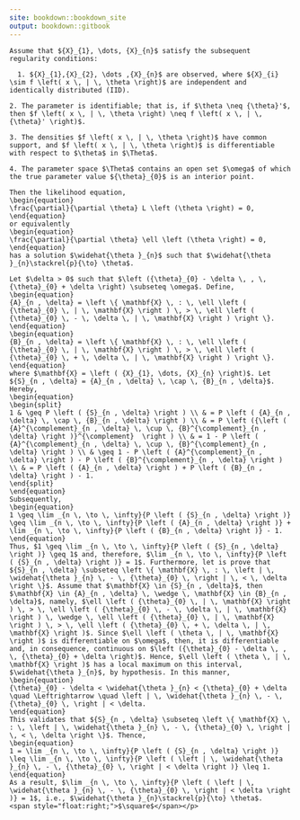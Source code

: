 ```yaml
---
site: bookdown::bookdown_site
output: bookdown::gitbook
---
```


```theorem
Assume that ${X}_{1}, \dots, {X}_{n}$ satisfy the subsequent regularity conditions:
  
  1. ${X}_{1},{X}_{2}, \dots ,{X}_{n}$ are observed, where ${X}_{i} \sim f \left( x \, | \, \theta \right)$ are independent and identically distributed (IID).

2. The parameter is identifiable; that is, if $\theta \neq {\theta}'$, then $f \left( x \, | \, \theta \right) \neq f \left( x \, | \, {\theta}' \right)$.

3. The densities $f \left( x \, | \, \theta \right)$ have common support, and $f \left( x \, | \, \theta \right)$ is differentiable with respect to $\theta$ in $\Theta$.

4. The parameter space $\Theta$ contains an open set $\omega$ of which the true parameter value ${\theta}_{0}$ is an interior point.

Then the likelihood equation, 
\begin{equation}
\frac{\partial}{\partial \theta} L \left (\theta \right) = 0,
\end{equation}
or equivalently
\begin{equation}
\frac{\partial}{\partial \theta} \ell \left (\theta \right) = 0,
\end{equation}
has a solution $\widehat{\theta }_{n}$ such that $\widehat{\theta }_{n}\stackrel{p}{\to} \theta$.
```

```proof
Let $\delta > 0$ such that $\left ({\theta}_{0} - \delta \, , \, {\theta}_{0} + \delta \right) \subseteq \omega$. Define,
\begin{equation}
{A}_{n , \delta} = \left \{ \mathbf{X} \, : \, \ell \left ( {\theta}_{0} \, | \, \mathbf{X} \right ) \, > \, \ell \left ( {\theta}_{0} \, - \, \delta \, | \, \mathbf{X} \right ) \right \}.
\end{equation}
\begin{equation}
{B}_{n , \delta} = \left \{ \mathbf{X} \, : \, \ell \left ( {\theta}_{0} \, | \, \mathbf{X} \right ) \, > \, \ell \left ( {\theta}_{0} \, + \, \delta \, | \, \mathbf{X} \right ) \right \}.
\end{equation}
where $\mathbf{X} = \left ( {X}_{1}, \dots, {X}_{n} \right)$. Let ${S}_{n , \delta} = {A}_{n , \delta} \, \cap \, {B}_{n , \delta}$. Hereby,
\begin{equation}
\begin{split}
1 & \geq P \left ( {S}_{n , \delta} \right ) \\ & = P \left ( {A}_{n , \delta} \, \cap \, {B}_{n , \delta} \right ) \\ & = P \left ({\left ( {A}^{\complement}_{n , \delta} \, \cup \, {B}^{\complement}_{n , \delta} \right )}^{\complement}  \right ) \\ & = 1 - P \left ( {A}^{\complement}_{n , \delta} \, \cup \, {B}^{\complement}_{n , \delta} \right ) \\ & \geq 1 - P \left ( {A}^{\complement}_{n , \delta} \right ) - P \left ( {B}^{\complement}_{n , \delta} \right ) \\ & = P \left ( {A}_{n , \delta} \right ) + P \left ( {B}_{n , \delta} \right ) - 1.
\end{split}
\end{equation}
Subsequently,
\begin{equation}
1 \geq \lim _{n \, \to \, \infty}{P \left ( {S}_{n , \delta} \right )} \geq \lim _{n \, \to \, \infty}{P \left ( {A}_{n , \delta} \right )} + \lim _{n \, \to \, \infty}{P \left ( {B}_{n , \delta} \right )} - 1.
\end{equation}
Thus, $1 \geq \lim _{n \, \to \, \infty}{P \left ( {S}_{n , \delta} \right )} \geq 1$ and, therefore, $\lim _{n \, \to \, \infty}{P \left ( {S}_{n , \delta} \right )} = 1$. Furthermore, let is prove that ${S}_{n , \delta} \subseteq \left \{ \mathbf{X} \, : \, \left | \, \widehat{\theta }_{n} \, - \, {\theta}_{0} \, \right | \, < \, \delta \right \}$. Assume that $\mathbf{X} \in {S}_{n , \delta}$, then $\mathbf{X} \in {A}_{n , \delta} \, \wedge \, \mathbf{X} \in {B}_{n , \delta}$, namely, $\ell \left ( {\theta}_{0} \, | \, \mathbf{X} \right ) \, > \, \ell \left ( {\theta}_{0} \, - \, \delta \, | \, \mathbf{X} \right ) \, \wedge \, \ell \left ( {\theta}_{0} \, | \, \mathbf{X} \right ) \, > \, \ell \left ( {\theta}_{0} \, + \, \delta \, | \, \mathbf{X} \right )$. Since $\ell \left ( \theta \, | \, \mathbf{X} \right )$ is differentiable on $\omega$, then, it is differentiable and, in consequence, continuous on $\left ({\theta}_{0} - \delta \, , \, {\theta}_{0} + \delta \right)$. Hence, $\ell \left ( \theta \, | \, \mathbf{X} \right )$ has a local maximum on this interval, $\widehat{\theta }_{n}$, by hypothesis. In this manner, 
\begin{equation}
{\theta}_{0} - \delta < \widehat{\theta }_{n} < {\theta}_{0} + \delta \quad \Leftrightarrow \quad \left | \, \widehat{\theta }_{n} \, - \, {\theta}_{0} \, \right | < \delta.
\end{equation}
This validates that ${S}_{n , \delta} \subseteq \left \{ \mathbf{X} \, : \, \left | \, \widehat{\theta }_{n} \, - \, {\theta}_{0} \, \right | \, < \, \delta \right \}$. Thence,
\begin{equation}
1 = \lim _{n \, \to \, \infty}{P \left ( {S}_{n , \delta} \right )} \leq \lim _{n \, \to \, \infty}{P \left ( \left | \, \widehat{\theta }_{n} \, - \, {\theta}_{0} \, \right | < \delta \right )} \leq 1.
\end{equation}
As a result, $\lim _{n \, \to \, \infty}{P \left ( \left | \, \widehat{\theta }_{n} \, - \, {\theta}_{0} \, \right | < \delta \right )} = 1$, i.e., $\widehat{\theta }_{n}\stackrel{p}{\to} \theta$.
<span style="float:right;">$\square$</span></p>
```


